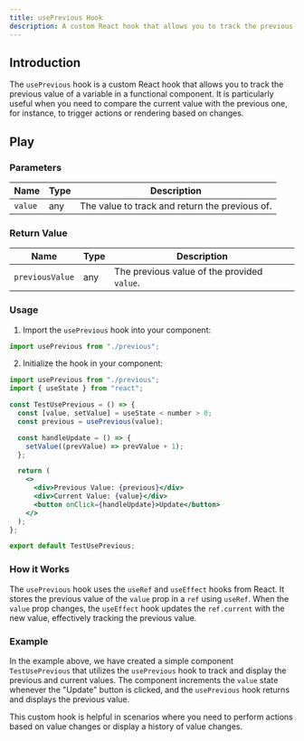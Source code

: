 ```yaml
---
title: usePrevious Hook
description: A custom React hook that allows you to track the previous value of a variable in a functional component
---
```



## Introduction

The `usePrevious` hook is a custom React hook that allows you to track the previous value of a variable in a functional component. It is particularly useful when you need to compare the current value with the previous one, for instance, to trigger actions or rendering based on changes.

## Play

<UseMap client:visible />

### Parameters

| Name    | Type | Description                                    |
| ------- | ---- | ---------------------------------------------- |
| `value` | any  | The value to track and return the previous of. |

### Return Value

| Name            | Type | Description                                 |
| --------------- | ---- | ------------------------------------------- |
| `previousValue` | any  | The previous value of the provided `value`. |

### Usage

1. Import the `usePrevious` hook into your component:

```jsx
import usePrevious from "./previous";
```

2. Initialize the hook in your component:

```jsx
import usePrevious from "./previous";
import { useState } from "react";

const TestUsePrevious = () => {
  const [value, setValue] = useState < number > 0;
  const previous = usePrevious(value);

  const handleUpdate = () => {
    setValue((prevValue) => prevValue + 1);
  };

  return (
    <>
      <div>Previous Value: {previous}</div>
      <div>Current Value: {value}</div>
      <button onClick={handleUpdate}>Update</button>
    </>
  );
};

export default TestUsePrevious;
```

### How it Works

The `usePrevious` hook uses the `useRef` and `useEffect` hooks from React. It stores the previous value of the `value` prop in a `ref` using `useRef`. When the `value` prop changes, the `useEffect` hook updates the `ref.current` with the new value, effectively tracking the previous value.

### Example

In the example above, we have created a simple component `TestUsePrevious` that utilizes the `usePrevious` hook to track and display the previous and current values. The component increments the `value` state whenever the "Update" button is clicked, and the `usePrevious` hook returns and displays the previous value.

This custom hook is helpful in scenarios where you need to perform actions based on value changes or display a history of value changes.
